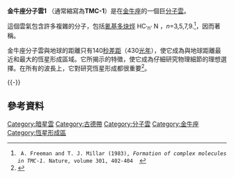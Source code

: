{{infobox nebula
|type= 巨分子雲
|name=金牛座分子雲1
|constellation= [[金牛座|金牛座]]
|epoch= [[J2000.0|J2000.0]] <ref name=SIMBAD>{{cite web |url= http://simbad.u-strasbg.fr/simbad/sim-id?submit=display&bibdisplay=refsum&bibyear1=1850&bibyear2=%24currentYear&Ident=%40732625&Name=TMC-1#lab_bib |title= TMC-1 -- Molecular Cloud |publisher= SIMBAD |accessdate= 2014-03-14 |archive-date= 2014-03-17 |archive-url= https://web.archive.org/web/20140317045649/http://simbad.u-strasbg.fr/simbad/sim-id?submit=display&bibdisplay=refsum&bibyear1=1850&bibyear2=%24currentYear&Ident=%40732625&Name=TMC-1#lab_bib |dead-url= no }}</ref>
|ra= {{RA|04|41.0}} <ref name=SIMBAD/>
|dec= {{DEC|+25|52}} <ref name=SIMBAD/>
|names= HCL 2, {{nowrap|Heiles's cloud 2}}, TMC-1, {{nowrap|Taurus Molecular Cloud 1}} <ref name=SIMBAD/>
}}
'''金牛座分子雲1''' （通常縮寫為'''TMC-1'''）是在[[金牛座|金牛座]]的一個巨[[分子雲|分子雲]]。

這個雲氣包含許多複雜的分子，包括[[氰基多炔烴|氰基多炔烴]] HC<sub>'n'</sub> </sub>N ，''n''=3,5,7,9.<ref>
  A. Freeman and T. J. Millar (1983), ''Formation of complex molecules in TMC-1''. Nature, volume 301, 402-404  {{doi|10.1038/301402a0}}
</ref>，因而著稱。

金牛座分子雲與地球的距離只有140[[秒差距|秒差距]]（430[[光年|光年]]），使它成為與地球距離最近和最大的恆星形成區域。它所揭示的特徵，使它成為仔細研究物理細節的理想選擇。在所有的波長上，它對研究恆星形成都很重要<ref>{{cite web|display-authors=4|author=Guedel, M.|author2=Briggs, K. R.|author3=Arzner, K.|author4=Audard, M.|author5=Bouvier, J.|author6=Feigelson, E. D.|author7=Franciosini, E.|author8=Glauser, A.|author9=Grosso, N.|author10=Micela, G.|author11=Monin, J.-L.|author12=Montmerle, T.|author13=Padgett, D. L.|author14=Palla, F.|author15=Pillitteri, I.|author16=Rebull, L.|author17=Scelsi, L.|author18=Silva, B.|author19=Skinner, S. L.|author20=Stelzer, B.|author21=Telleschi, A.|title=The XMM-Newton Extended Survey of the Taurus Molecular Cloud (XEST)|url=http://dx.doi.org/10.1051/0004-6361:20065724|work=Astronomy and Astrophysics|publisher=EDP|accessdate=11 October 2011|archive-date=2019-07-01|archive-url=https://web.archive.org/web/20190701073332/https://www.aanda.org/articles/aa/abs/2007/23/aa5724-06/aa5724-06.html|dead-url=no}}</ref>。

{{multiple image
| align     = left
| direction = horizontal
| image1    = APEX Turns its Eye to Dark Clouds in Taurus (zoom).ogv
| width1    = 300
| alt1      =
| caption1  = 這段影片以全視場的天空開始，縮放到距離地球約450光年的金牛座分子雲的區域。宇宙塵埃顆粒的暗雲遮蔽了背景恆星的可見光波段。來自APEX的LABOCA 相機以次毫米波觀測的影像，揭示塵埃顆粒的光度與熱，在影像中以橙色的色調顯示。觀測中顯示的兩個雲區，分別稱為巴納德211和巴納德213。在其中，隱藏了許多新生的恆星，而且濃密的分子雲都瀕臨塌縮，將生成更多的恆星。
| image2    = APEX Turns its Eye to Dark Clouds in Taurus (pan).ogv
| width2    = 300
| alt2      =
| caption2  = 這段影片涵蓋金牛座分子雲的一部分區域。
}}

{{-}}

== 參考資料 ==
{{reflist}}

{{Sky|04|41|00|+|25|52|00|430}}

[[Category:暗星雲|Category:暗星雲]]
[[Category:古德帶|Category:古德帶]]
[[Category:分子雲|Category:分子雲]]
[[Category:金牛座|Category:金牛座]]
[[Category:恆星形成區|Category:恆星形成區]]

{{nebula-stub}}